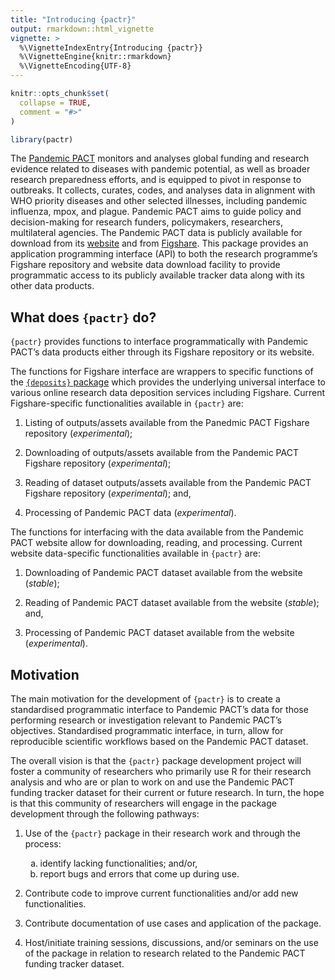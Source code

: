 ```yaml
---
title: "Introducing {pactr}"
output: rmarkdown::html_vignette
vignette: >
  %\VignetteIndexEntry{Introducing {pactr}}
  %\VignetteEngine{knitr::rmarkdown}
  %\VignetteEncoding{UTF-8}
---
```


```r
knitr::opts_chunk$set(
  collapse = TRUE,
  comment = "#>"
)
```

```r
library(pactr)
```

The [Pandemic PACT](https://www.pandemicpact.org/) monitors and analyses global funding and research evidence related to diseases with pandemic potential, as well as broader research preparedness efforts, and is equipped to pivot in response to outbreaks. It collects, curates, codes, and analyses data in alignment with WHO priority diseases and other selected illnesses, including pandemic influenza, mpox, and plague. Pandemic PACT aims to guide policy and decision-making for research funders, policymakers, researchers, multilateral agencies. The Pandemic PACT data is publicly available for download from its [website](https://www.pandemicpact.org/) and from [Figshare](https://portal.sds.ox.ac.uk/pandemicpact). This package provides an application programming interface (API) to both the research programme's Figshare repository and website data download facility to provide programmatic access to its publicly available tracker data along with its other data products.

## What does `{pactr}` do?

`{pactr}` provides functions to interface programmatically with Pandemic PACT's data products either through its Figshare repository or its website. 

The functions for Figshare interface are wrappers to specific functions of the [`{deposits}` package](https://docs.ropensci.org/deposits/index.html) which provides the underlying universal interface to various online research data deposition services including Figshare. Current Figshare-specific functionalities available in `{pactr}` are:

1. Listing of outputs/assets available from the Panedmic PACT Figshare repository (*experimental*);

2. Downloading of outputs/assets available from the Pandemic PACT Figshare repository (*experimental*);

3. Reading of dataset outputs/assets available from the Pandemic PACT Figshare repository (*experimental*); and,

4. Processing of Pandemic PACT data (*experimental*).

The functions for interfacing with the data available from the Pandemic PACT website allow for downloading, reading, and processing. Current website data-specific functionalities available in `{pactr}` are:

1. Downloading of Pandemic PACT dataset available from the website (*stable*);

2. Reading of Pandemic PACT dataset available from the website (*stable*); and,

3. Processing of Pandemic PACT dataset available from the website (*experimental*).

## Motivation

The main motivation for the development of `{pactr}` is to create a standardised programmatic interface to Pandemic PACT's data for those performing research or investigation relevant to Pandemic PACT's objectives. Standardised programmatic interface, in turn, allow for reproducible scientific workflows based on the Pandemic PACT dataset.

The overall vision is that the `{pactr}` package development project will foster a community of researchers who primarily use R for their research analysis and who are or plan to work on and use the Pandemic PACT funding tracker dataset for their current or future research. In turn, the hope is that this community of researchers will engage in the package development through the following pathways:

1. Use of the `{pactr}` package in their research work and through the process:

    a. identify lacking functionalities; and/or,
    b. report bugs and errors that come up during use.

2. Contribute code to improve current functionalities and/or add new functionalities.

3. Contribute documentation of use cases and application of the package.

4. Host/initiate training sessions, discussions, and/or seminars on the use of the package in relation to research related to the Pandemic PACT funding tracker dataset.

 